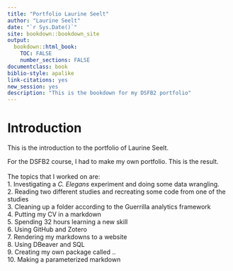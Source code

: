```yaml
---
title: "Portfolio Laurine Seelt"
author: "Laurine Seelt"
date: "`r Sys.Date()`"
site: bookdown::bookdown_site
output: 
  bookdown::html_book:
    TOC: FALSE
    number_sections: FALSE
documentclass: book
biblio-style: apalike
link-citations: yes
new_session: yes
description: "This is the bookdown for my DSFB2 portfolio"
---
```


# Introduction

This is the introduction to the portfolio of Laurine Seelt.

For the DSFB2 course, I had to make my own portfolio. This is the result. <br>
<br>
The topics that I worked on are: <br>
1. Investigating a _C. Elegans_ experiment and doing some data wrangling. <br>
2. Reading two different studies and recreating some code from one of the studies <br>
3. Cleaning up a folder according to the Guerrilla analytics framework <br>
4. Putting my CV in a markdown <br>
5. Spending 32 hours learning a new skill <br>
6. Using GitHub and Zotero <br>
7. Rendering my markdowns to a website <br>
8. Using DBeaver and SQL <br>
9. Creating my own package called .. <br>
10. Making a parameterized markdown <br>
